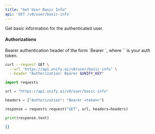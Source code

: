 ```yaml
---
title: "Get User Basic Info"
api: 'GET /v0/user/basic-info'
---
```

Get basic information for the authenticated user.

#### Authorizations

<ParamField header="Authorization" type="string" required="true">
  Bearer authentication header of the form `Bearer <token>`, where `<token>` is your auth token.
</ParamField>

<RequestExample>

```bash cURL
curl --request GET \
  --url 'https://api.unify.ai/v0/user/basic-info' \
  --header "Authorization: Bearer $UNIFY_KEY"
```

```python Python
import requests

url = "https://api.unify.ai/v0/user/basic-info"

headers = {"Authorization": "Bearer <token>"}

response = requests.request("GET", url, headers=headers)

print(response.text)
```

</RequestExample>
<ResponseExample>

```json 200
{}
```

</ResponseExample>
